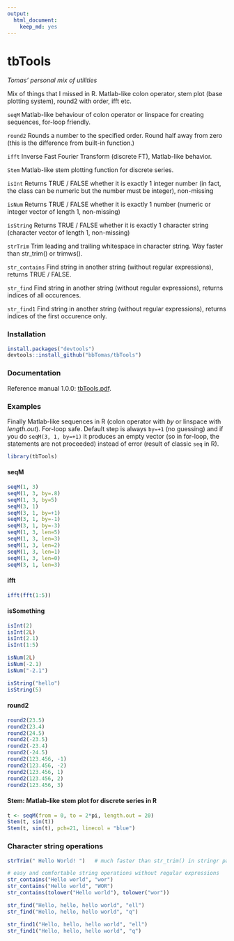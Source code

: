 ```yaml
---
output: 
  html_document: 
    keep_md: yes
---
```

# tbTools
*Tomas' personal mix of utilities*

Mix of things that I missed in R. Matlab-like colon operator, stem plot (base plotting system), round2 with order, ifft etc.

`seqM` Matlab-like behaviour of colon operator or linspace for creating sequences, for-loop friendly.

`round2` Rounds a number to the specified order. Round half away from zero (this is the difference from built-in \code{round} function.)

`ifft` Inverse Fast Fourier Transform (discrete FT), Matlab-like behavior.

`Stem` Matlab-like stem plotting function for discrete series.

`isInt` Returns TRUE / FALSE whether it is exactly 1 integer number (in fact, the class can be numeric but the number must be integer), non-missing

`isNum` Returns TRUE / FALSE whether it is exactly 1 number (numeric or integer vector of length 1, non-missing)

`isString` Returns TRUE / FALSE whether it is exactly 1 character string (character vector of length 1, non-missing)

`strTrim` Trim leading and trailing whitespace in character string. Way faster than str_trim() or trimws().

`str_contains` Find string in another string (without regular expressions), returns TRUE / FALSE.

`str_find` Find string in another string (without regular expressions), returns indices of all occurences.

`str_find1` Find string in another string (without regular expressions), returns indices of the first occurence only.

### Installation

```r
install.packages("devtools")
devtools::install_github("bbTomas/tbTools")
```

### Documentation
Reference manual 1.0.0: [tbTools.pdf](tbTools.pdf).

### Examples

Finally Matlab-like sequences in R (colon operator with *by* or linspace with *length.out*). For-loop safe. Default step is always `by=+1` (no guessing) and if you do `seqM(3, 1, by=+1)` it produces an empty vector (so in for-loop, the statements are not proceeded) instead of error (result of classic `seq` in R).

```r
library(tbTools)
```

#### seqM
```r
seqM(1, 3)
seqM(1, 3, by=.8)
seqM(1, 3, by=5)
seqM(3, 1)
seqM(3, 1, by=+1)
seqM(3, 1, by=-1)
seqM(3, 1, by=-3)
seqM(1, 3, len=5)
seqM(1, 3, len=3)
seqM(1, 3, len=2)
seqM(1, 3, len=1)
seqM(1, 3, len=0)
seqM(3, 1, len=3)
```

#### ifft
```r
ifft(fft(1:5))
```

#### isSomething
```r
isInt(2)
isInt(2L)
isInt(2.1)
isInt(1:5)

isNum(2L)
isNum(-2.1)
isNum("-2.1")

isString("hello")
isString(5)
```

#### round2
```r
round2(23.5)
round2(23.4)
round2(24.5)
round2(-23.5)
round2(-23.4)
round2(-24.5)
round2(123.456, -1) 
round2(123.456, -2) 
round2(123.456, 1)
round2(123.456, 2)
round2(123.456, 3)
```

#### Stem: Matlab-like stem plot for discrete series in R
```r
t <- seqM(from = 0, to = 2*pi, length.out = 20)
Stem(t, sin(t))
Stem(t, sin(t), pch=21, linecol = "blue")
```

### Character string operations
```r
strTrim(" Hello World! ")   # much faster than str_trim() in stringr package or trimws() in R3.2.0

# easy and comfortable string operations without regular expressions
str_contains("Hello world", "wor")
str_contains("Hello world", "WOR")
str_contains(tolower("Hello world"), tolower("wor"))

str_find("Hello, hello, hello world", "ell")
str_find("Hello, hello, hello world", "q")

str_find1("Hello, hello, hello world", "ell")
str_find1("Hello, hello, hello world", "q")
```
